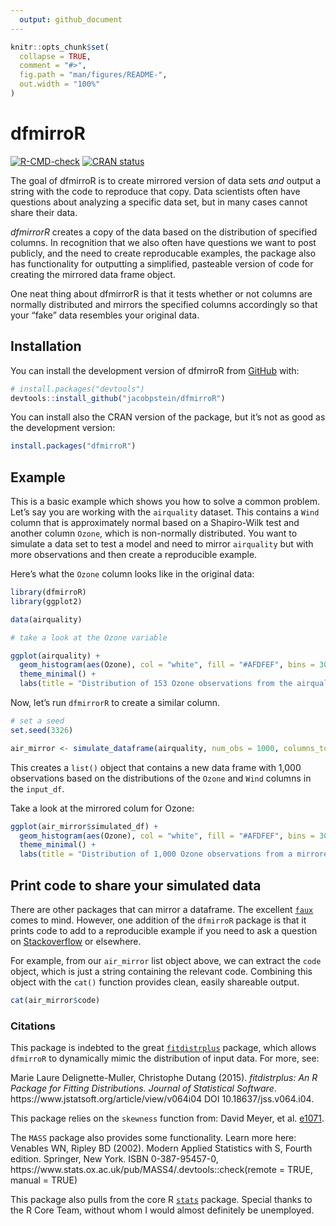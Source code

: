 ```yaml
---
  output: github_document
---
```

  
<!-- README.md is generated from README.Rmd. Please edit that file -->
  
```r
knitr::opts_chunk$set(
  collapse = TRUE,
  comment = "#>",
  fig.path = "man/figures/README-",
  out.width = "100%"
)
```

# dfmirroR

<!-- badges: start -->
[![R-CMD-check](https://github.com/jacobpstein/dfmirroR/actions/workflows/R-CMD-check.yaml/badge.svg)](https://github.com/jacobpstein/dfmirroR/actions/workflows/R-CMD-check.yaml)
[![CRAN status](https://www.r-pkg.org/badges/version/dfmirroR)](https://CRAN.R-project.org/package=dfmirroR)
<!-- badges: end -->
  
The goal of dfmirroR is to create mirrored version of data sets *and* output a string with the code to reproduce that copy. Data scientists often have questions about analyzing a specific data set, but in many cases cannot share their data. 

*dfmirrorR* creates a copy of the data based on the distribution of specified columns. In recognition that we also often have questions we want to post publicly, and the need to create reproducable examples, the package also has functionality for outputting a simplified, pasteable version of code for creating the mirrored data frame object. 

One neat thing about dfmirrorR is that it tests whether or not columns are normally distributed and mirrors the specified columns accordingly so that your "fake" data resembles your original data.

## Installation

You can install the development version of dfmirroR from [GitHub](https://github.com/) with:
  
```r
# install.packages("devtools")
devtools::install_github("jacobpstein/dfmirroR")
```


You can install also the CRAN version of the package, but it's not as good as the development version:

```r
install.packages("dfmirroR")
```

## Example

This is a basic example which shows you how to solve a common problem. Let's say you are working with the `airquality` dataset. This contains a `Wind` column that is approximately normal based on a Shapiro-Wilk test and another column `Ozone`, which is non-normally distributed. You want to simulate a data set to test a model and need to mirror `airquality` but with more observations and then create a reproducible example.

Here's what the `Ozone` column looks like in the original data:
```r
library(dfmirroR)
library(ggplot2)

data(airquality)

# take a look at the Ozone variable

ggplot(airquality) +
  geom_histogram(aes(Ozone), col = "white", fill = "#AFDFEF", bins = 30) +
  theme_minimal() +
  labs(title = "Distribution of 153 Ozone observations from the airquality dataset")


```

Now, let's run `dfmirrorR` to create a similar column.

```r

# set a seed
set.seed(3326)

air_mirror <- simulate_dataframe(airquality, num_obs = 1000, columns_to_simulate = c("Ozone", "Wind"))
```

This creates a `list()` object that contains a new data frame with 1,000 observations based on the distributions of the `Ozone` and `Wind` columns in the `input_df`.  

Take a look at the mirrored colum for Ozone:
```r

ggplot(air_mirror$simulated_df) +
  geom_histogram(aes(Ozone), col = "white", fill = "#AFDFEF", bins = 30) +
  theme_minimal() +
  labs(title = "Distribution of 1,000 Ozone observations from a mirrored dataset")

```

## Print code to share your simulated data

There are other packages that can mirror a dataframe. The excellent [`faux`](https://debruine.github.io/faux/) comes to mind. However, one addition of the `dfmirroR` package is that it prints code to add to a reproducible example if you need to ask a question on [Stackoverflow](https://stackoverflow.com) or elsewhere. 

For example, from our `air_mirror` list object above, we can extract the `code` object, which is just a string containing the relevant code. Combining this object with the `cat()` function provides clean, easily shareable output.

```r

cat(air_mirror$code)

```

### Citations
This package is indebted to the great [`fitdistrplus`](https://cran.r-project.org/web/packages/fitdistrplus/) package, which allows `dfmirroR` to dynamically mimic the distribution of input data. For more, see: 

Marie Laure Delignette-Muller, Christophe Dutang (2015). *fitdistrplus: An R Package for Fitting Distributions. Journal of Statistical Software*. https://www.jstatsoft.org/article/view/v064i04 DOI 10.18637/jss.v064.i04.

This package relies on the `skewness` function from:
David Meyer, et al. [e1071](https://cran.r-project.org/web/packages/e1071/).

The `MASS` package also provides some functionality. Learn more here:
Venables WN, Ripley BD (2002). Modern Applied Statistics with S, Fourth edition. Springer, New York. ISBN 0-387-95457-0, https://www.stats.ox.ac.uk/pub/MASS4/.devtools::check(remote = TRUE, manual = TRUE)

This package also pulls from the core R [`stats`](https://stat.ethz.ch/R-manual/R-devel/library/stats/html/00Index.html) package. Special thanks to the R Core Team, without whom I would almost definitely be unemployed. 
